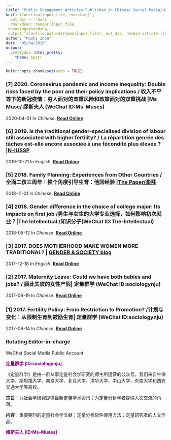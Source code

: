 ```yaml
---
title: "Public Engagement Articles Published in Chinese Social Media/中文媒体文章"
knit: (function(input_file, encoding) {
  out_dir <- 'docs';
  rmarkdown::render(input_file,
 encoding=encoding,
 output_file=file.path(dirname(input_file), out_dir, 'media-article-list.html'))})
author: "Muzhi Zhou"
date: "05/04/2020"
output: 
  prettydoc::html_pretty:
    theme: hpstr
---
```


```r
knitr::opts_chunk$set(echo = TRUE)
```


\clearpage


### [7] 2020. Coronavirus pandemic and income inequality: Double risks faced by the poor and their policy implications / 收入不平等下的新冠疫情：穷人面对的双重风险和政策面对的双重挑战 |Ms Muse/ 缪斯夫人 (WeChat ID:Ms-Muses)
  2020-04-01 In *Chinese*. [**Read Online**](https://mp.weixin.qq.com/s?__biz=MzI5MDEwNzMwMQ==&mid=2247487200&idx=1&sn=1a8ef87e04f1e401bcec0dfdbd092ee3&chksm=ec25b42adb523d3c7d77724433639e9c0abf44e1747662628b28d9c7138ac242cd1033ba6dc5&mpshare=1&scene=1&srcid=&sharer_sharetime=1586087968319&sharer_shareid=37dd4d19089c7b4b0fa70a2136ae797c&exportkey=Ar2H7WCpIU8NGxRpm8EU8Zs%3D&pass_ticket=2wxq5Jkn88DY30kW1FbVGeMhTCQ9VwaZcGzCiET9lIBovdShsDW00AVBvmYXz1j%2B#rd)
  
### [6] 2019. Is the traditional gender-specialised division of labour still associated with higher fertility? / La répartition genrée des tâches est-elle encore associée à une fécondité plus élevée ? |[N-IUSSP](https://www.niussp.org/about-n-iussp/) 
  2019-10-21 In *English*. [**Read Online**](https://www.niussp.org/article/is-the-traditional-gender-specialised-division-of-labour-still-associated-with-higher-fertilityla-repartition-genree-des-taches-est-elle-encore-associee-a-une-fecondite-plus-elevee/)
  
### [5] 2018. Family Planning: Experiences from Other Countries / 全面二孩三周年︱换个角度引导生育：他国经验 |[The Paper/澎拜](https://m.thepaper.cn/)
  2018-11-01 In *Chinese*. [**Read Online**](https://www.thepaper.cn/newsDetail_forward_2589090)

### [4] 2018. Gender difference in the choice of college major: Its impacts on first job /男生与女生的大学专业选择，如何影响初次就业？|The Intellectual /知识分子(WeChat ID:The-Intellectual)
  2018-05-12 In *Chinese*. [**Read Online**](https://mp.weixin.qq.com/s?__biz=MzIyNDA2NTI4Mg==&mid=2655423410&idx=3&sn=9fdfda75cff8b5daf7594adb04217cd8&chksm=f3a689dfc4d100c987f253849ef22d50bc4b90f82fb60096982ecb8f7d1bf5cfa5d13372eb92&mpshare=1&scene=1&srcid=0405SfTcdzNf95MLGUVRWEVo&sharer_sharetime=1586088689585&sharer_shareid=37dd4d19089c7b4b0fa70a2136ae797c&exportkey=AprU8oKudqQ7Xb3M%2F0o5xMU%3D&pass_ticket=2wxq5Jkn88DY30kW1FbVGeMhTCQ9VwaZcGzCiET9lIBovdShsDW00AVBvmYXz1j%2B#rd)
  
### [3] 2017. DOES MOTHERHOOD MAKE WOMEN MORE TRADITIONAL? | [GENDER & SOCIETY blog](https://gendersociety.wordpress.com/about-and-guidelines/) 
  2017-12-18 In *English*. [**Read Online**](https://gendersociety.wordpress.com/2017/12/18/does-motherhood-make-women-more-traditional)

### [2] 2017. Maternity Leave: Could we have both babies and jobs? / 顾此失彼的女性产假| 定量群学 (WeChat ID:sociologynju)
  2017-06-19 In *Chinese*. [**Read Online**](https://mp.weixin.qq.com/s?__biz=MzA5MzM0MzU1NQ==&mid=2650283381&idx=1&sn=17a544e0d27d3a1a259729e3c4056fa6&exportkey=AoZkODkLs58t%2BOpTVc19GHY%3D&pass_ticket=2wxq5Jkn88DY30kW1FbVGeMhTCQ9VwaZcGzCiET9lIBovdShsDW00AVBvmYXz1j%2B)

### [1] 2017. Fertility Policy: From Restriction to Promotion? /计划与变化：从限制生育到鼓励生育| 定量群学 (WeChat ID:sociologynju)
  2017-06-14 In *Chinese*. [**Read Online**](https://mp.weixin.qq.com/s?__biz=MzA5MzM0MzU1NQ==&mid=2650283370&idx=1&sn=3bb44cf5ffe3373b4bd94809ac8cfdad&exportkey=ArT8pc7%2F080dSDcLIcKs9lM%3D&pass_ticket=P2dzgZRi0Nm1XBCOpviat5UU0pl6l1Slxgx%2BvpfzKyASpX6ebk8p6NR%2BExsZN%2Fg%2F)

### Rotating Editor-in-charge

WeChat Social Media Public Account

<span style="color: purple;"><strong>定量群学 [ID:sociologynju]</strong></span>

《定量群学》是由一群从事定量社会学研究的师生所运营的公众号。我们来自牛津大学、斯坦福大学、南京大学、复旦大学、清华大学、中山大学、东南大学和西安交通大学等高校。

**宗旨**：为社会学研究提供最新定量学术资讯；为定量分析学者提供人文交流的角落。

**内容**：重要期刊的定量社会学文献；定量分析软件使用方法；定量研究者的人文作品。

<span style="color: purple;"><strong>缪斯夫人 [ID:Ms-Muses]<strong></span>
